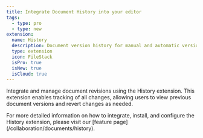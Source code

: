 ```yaml
---
title: Integrate Document History into your editor
tags:
  - type: pro
  - type: new
extension:
  name: History
  description: Document version history for manual and automatic versioning of your documents.
  type: extension
  icon: FileStack
  isPro: true
  isNew: true
  isCloud: true
---
```



Integrate and manage document revisions using the History extension. This extension enables tracking of all changes, allowing users to view previous document versions and revert changes as needed.

<Callout title="More details" variant="hint">
    For more detailed information on how to integrate, install, and configure the History extension, please visit our [feature page](/collaboration/documents/history).
</Callout>

<CodeDemo isPro path="/Extensions/CollaborationHistory" />
